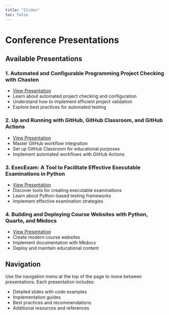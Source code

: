 ```yaml
---
title: "Slides"
toc: false
---
```


# Conference Presentations

## Available Presentations

### 1. Automated and Configurable Programming Project Checking with Chasten
- [View Presentation](chasten/index.qmd)
- Learn about automated project checking and configuration
- Understand how to implement efficient project validation
- Explore best practices for automated testing

### 2. Up and Running with GitHub, GitHub Classroom, and GitHub Actions
- [View Presentation](github-workflow/index.qmd)
- Master GitHub workflow integration
- Set up GitHub Classroom for educational purposes
- Implement automated workflows with GitHub Actions

### 3. ExecExam: A Tool to Facilitate Effective Executable Examinations in Python
- [View Presentation](execexam/index.qmd)
- Discover tools for creating executable examinations
- Learn about Python-based testing frameworks
- Implement effective examination strategies

### 4. Building and Deploying Course Websites with Python, Quarto, and Mkdocs
- [View Presentation](course-websites/index.qmd)
- Create modern course websites
- Implement documentation with Mkdocs
- Deploy and maintain educational content

## Navigation

Use the navigation menu at the top of the page to move between presentations. Each presentation includes:

- Detailed slides with code examples
- Implementation guides
- Best practices and recommendations
- Additional resources and references 

